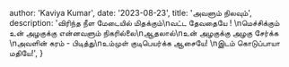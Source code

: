   author: 'Kaviya Kumar',
  date: '2023-08-23',
  title: 'அவளும் நிலவும்',
  description:
    'விரிந்த நீள மேடையில் மிதக்கும்\nவட்ட தேவதையே ! \nமெச்சிக்கும் உன் அழகுக்கு என்னவளும் நிகரில்லை\nஆதலால்\nஉன் அழகுக்கு அழகு சேர்க்க \nஅவளின் கரம் - பிடித்து\nஉம்முள் குடிபெயர்க்க ஆசையே! \nஇடம் கொடுப்பாயா மதியே!',
}
